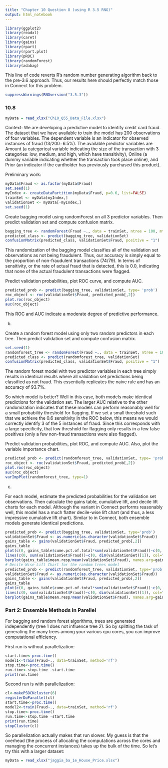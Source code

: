 ```yaml
---
title: "Chapter 10 Question 8 (using R 3.5 RNG)"
output: html_notebook
---
```



```r
library(ggplot2)
library(readxl)
library(caret)
library(gains)
library(rpart)
library(rpart.plot)
library(pROC)
library(randomForest)
library(adabag)
```

This line of code reverts R's random number generating algorithm back to the pre-3.6 approach. Thus, our results here should perfectly match those in Connect for this problem.
```r
suppressWarnings(RNGversion("3.5.3"))
```

### 10.8

```r
myData = read_xlsx("Ch10_Q55_Data_File.xlsx")
```

Context: We are developing a predictive model to identify credit card fraud. The dataset that we have available to train the model has 200 observations of four variables. The dependent variable is an indicator for observed instances of fraud (13/200=6.5%). The available predictor variables are Amount (a categorical variable indicating the size of the transaction with 3 categories: low, medium, and high, which have transitivity), Online (a dummy variable indicating whether the transaction took place online), and Prior (an indicator if the cardholder has previously purchased this product).

Preliminary work:
```r
myData$Fraud <- as.factor(myData$Fraud)
set.seed(1)
myIndex <- createDataPartition(myData$Fraud, p=0.6, list=FALSE)
trainSet <- myData[myIndex,]
validationSet <- myData[-myIndex,]
set.seed(1)
```

Create bagging model using randomForest on all 3 predictor variables. Then predict validation set and compute confusion matrix.
```r
bagging_tree <- randomForest(Fraud ~., data = trainSet, ntree = 100, mtry = 3, importance = TRUE)
predicted_class <- predict(bagging_tree, validationSet)
confusionMatrix(predicted_class, validationSet$Fraud, positive = "1")
```

This randomization of the bagging model classifies all of the validation set observations as not being fraudulent. Thus, our accuracy is simply equal to the proportion of non-fraudulent transactions (74/79). In terms of sensitivity, or the rate of actual fraud that is detected, this is 0.0, indicating that none of the actual fraudulent transactions were flagged. 

Predict validation probabilities, plot ROC curve, and compute AUC.
```r
predicted_prob <- predict(bagging_tree, validationSet, type= 'prob')
roc_object <- roc(validationSet$Fraud, predicted_prob[,2])
plot.roc(roc_object)
auc(roc_object)
```

This ROC and AUC indicate a moderate degree of predictive performance.

b.

Create a random forest model using only two random predictors in each tree. Then predict validation set and compute confusion matrix.
```r
set.seed(1)
randomforest_tree <- randomForest(Fraud ~., data = trainSet, ntree = 100, mtry = 2, importance = TRUE)
predicted_class <- predict(randomforest_tree, validationSet)
confusionMatrix(predicted_class, validationSet$Fraud, positive = "1")
```
The random forest model with two predictor variables in each tree simply results in identical results where all validation set predictions being classified as not fraud. This essentially replicates the naive rule and has an accuracy of 93.7%.

So which model is better? Well in this case, both models make identical predictions for the validation set. The larger AUC relative to the other randomization indicates that these models can perform reasonably well for a small probability threshold for flagging. If we set a small threshold such that we achieve the 0.6 sensitivity in the ROC below, this means we would correctly identify 3 of the 5 instances of fraud. Since this corresponds with a large specificity, that low threshold for flagging only results in a few false positives (only a few non-fraud transactions were also flagged).

Predict validation probabilities, plot ROC, and compute AUC. Also, plot the variable importance chart.
```r
predicted_prob <- predict(randomforest_tree, validationSet, type= 'prob')
roc_object <- roc(validationSet$Fraud, predicted_prob[,2])
plot.roc(roc_object)
auc(roc_object)
varImpPlot(randomforest_tree, type=1)
```

c.

For each model, estimate the predicted probabilities for the validation set observations. Then calculate the gains table, cumulative lift, and decile lift charts for each model. Although the variant in Connect performs reasonably well, this model has a much flatter decile-wise lift chart (and thus, a less impressive cumulative lift chart). Similar to in Connect, both ensemble models generate identical predictions.
```r
predicted_prob <- predict(bagging_tree, validationSet, type='prob')
validationSet$Fraud <- as.numeric(as.character(validationSet$Fraud))
gains_table <- gains(validationSet$Fraud, predicted_prob[,2])
gains_table
plot(c(0, gains_table$cume.pct.of.total*sum(validationSet$Fraud))~c(0, gains_table$cume.obs), xlab = "# of cases", ylab = "Cumulative", main="Cumulative Lift Chart", type="l")
lines(c(0, sum(validationSet$Fraud))~c(0, dim(validationSet)[1]), col="red", lty=2)
barplot(gains_table$mean.resp/mean(validationSet$Fraud), names.arg=gains_table$depth, xlab="Percentile", ylab="Lift", ylim=c(0,6), main="Decile-Wise Lift Chart")
# Decile-Wise Lift Chart for the random trees model
predicted_prob <- predict(randomforest_tree, validationSet, type='prob')
validationSet$Fraud <- as.numeric(as.character(validationSet$Fraud))
gains_table <- gains(validationSet$Fraud, predicted_prob[,2])
gains_table
plot(c(0, gains_table$cume.pct.of.total*sum(validationSet$Fraud))~c(0, gains_table$cume.obs), xlab = "# of cases", ylab = "Cumulative", main="Cumulative Lift Chart", type="l")
lines(c(0, sum(validationSet$Fraud))~c(0, dim(validationSet)[1]), col="red", lty=2)
barplot(gains_table$mean.resp/mean(validationSet$Fraud), names.arg=gains_table$depth, xlab="Percentile", ylab="Lift", ylim=c(0,6), main="Decile-Wise Lift Chart")
```


### Part 2: Ensemble Methods in Parellel

For bagging and random forest algorithms, trees are generated independently (tree 1 does not influence tree 2). So by splitting the task of generating the many trees among your various cpu cores, you can improve computational efficiency.

First run is without parallelization:
```r
start.time<-proc.time() 
model1<-train(Fraud~., data=trainSet, method='rf') 
stop.time<-proc.time() 
run.time<-stop.time -start.time 
print(run.time) 
```

Second run is with parallelization:
```r
cl<-makePSOCKcluster(6) 
registerDoParallel(cl) 
start.time<-proc.time() 
model2<-train(Fraud~., data=trainSet, method='rf') 
stop.time<-proc.time() 
run.time<-stop.time -start.time 
print(run.time) 
stopCluster(cl) 
```

So parallelization actually makes that run slower. My guess is that the overhead (the process of allocating the computations across the cores and managing the concurrent instances) takes up the bulk of the time. So let's try this with a larger dataset:
```r
myData = read_xlsx("jaggia_ba_1e_House_Price.xlsx")
```










